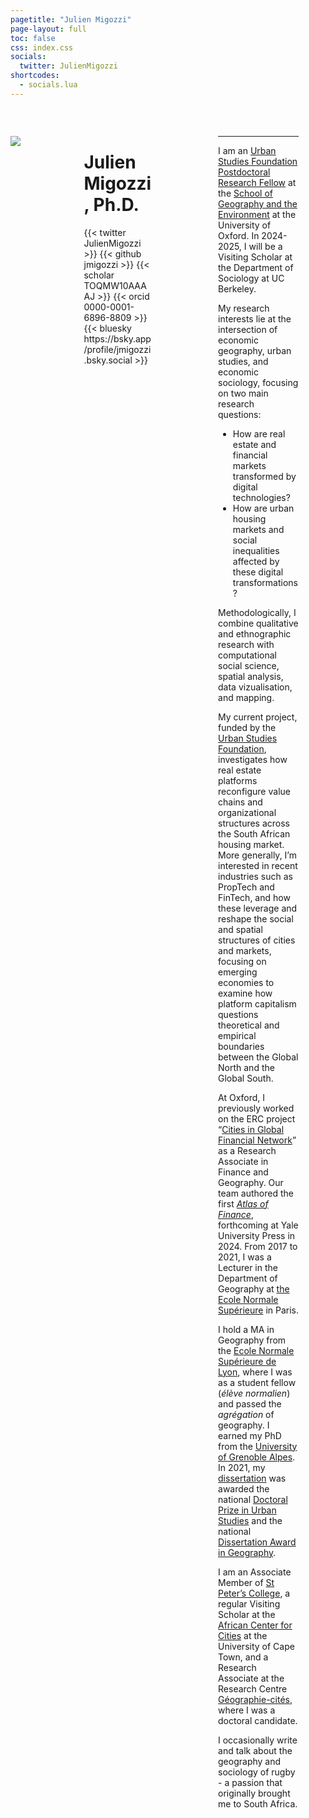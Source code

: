 ---
pagetitle: "Julien Migozzi"
page-layout: full
toc: false
css: index.css
socials:
  twitter: JulienMigozzi
shortcodes:
  - socials.lua
---

<br>

::: columns

::: {.column .col-v-center width="20%"}

::: portrait
![](static/img/pic2-modified.png)
:::
:::

::: {.column .col-v-center width="15%"}
:::

::: {.column .col-v-center width="50%"}

# Julien Migozzi, Ph.D.

::: julien-intro
::: socials
{{< twitter JulienMigozzi >}}
{{< github jmigozzi >}} 
{{< scholar TOQMW10AAAAJ >}} 
{{< orcid 0000-0001-6896-8809 >}}
{{< bluesky https://bsky.app/profile/jmigozzi.bsky.social >}}
:::
:::

:::

::: {.column .col-v-center width="30%"}
:::

::: {.column .col-v-center width="60%"}
---

I am an [Urban Studies Foundation Postdoctoral Research Fellow](https://www.urbanstudiesfoundation.org/) at the [School of Geography and the Environment](https://www.geog.ox.ac.uk/staff/jmigozzi.html/) at the University of Oxford. In 2024-2025, I will be a Visiting Scholar at the Department of Sociology at UC Berkeley.

My research interests lie at the intersection of economic geography, urban studies, and economic sociology, focusing on two main research questions:

- How are real estate and financial markets transformed by digital technologies?
- How are urban housing markets and social inequalities affected by these digital transformations?

Methodologically, I combine qualitative and ethnographic research with computational social science, spatial analysis, data vizualisation, and mapping.


My current project, funded by the [Urban Studies Foundation](https://www.urbanstudiesfoundation.org/), investigates how real estate platforms reconfigure value chains and organizational structures across the South African housing market. More generally, I'm interested in recent industries such as PropTech and FinTech, and how these leverage and reshape the social and spatial structures of cities and markets, focusing on emerging economies to examine how platform capitalism questions theoretical and empirical boundaries between the Global North and the Global South.


At Oxford, I previously worked on the ERC project "[Cities in Global Financial Network](https://cordis.europa.eu/project/id/681337)" as a Research Associate in Finance and Geography. Our team authored the first *[Atlas of Finance](https://ec.europa.eu/research-and-innovation/en/projects/success-stories/all/atlas-maps-global-financial-network)*, forthcoming at Yale University Press in 2024. From 2017 to 2021, I was a Lecturer in the Department of Geography at [the Ecole Normale Supérieure](https://www.ens.psl.eu/en) in Paris.


I hold a MA in Geography from the [Ecole Normale Supérieure de Lyon](https://www.ens-lyon.fr/en/), where I was as a student fellow (*élève normalien*) and passed the *agrégation* of geography. I earned my PhD from the [University of Grenoble Alpes](https://www.univ-grenoble-alpes.fr/english/). In 2021, my [ dissertation](https://www.theses.fr/en/2020GRALH007) was awarded the national [Doctoral Prize in Urban Studies](http://www.urbanisme-puca.gouv.fr/prix-de-these-sur-la-ville-2021-a2141.html) and the national [Dissertation Award in Geography](https://www.cnfg.fr/vie-du-comite/prix-de-these-du-cnfg/).



I am an Associate Member of [St Peter's College](https://www.spc.ox.ac.uk/), a regular Visiting Scholar at the [African Center for Cities](https://www.africancentreforcities.net/) at the University of Cape Town, and a Research Associate at the Research Centre [Géographie-cités](https://geographie-cites.cnrs.fr/en/geographie-cites/), where I was a doctoral candidate.

I occasionally write and talk about the geography and sociology of rugby - a passion that originally brought me to South Africa.

:::

::: {.column .col-v-center width="10%"}
:::

:::

<!-- ::: about-link -->
<!-- [About me](about.html) -->
<!-- ::: -->

